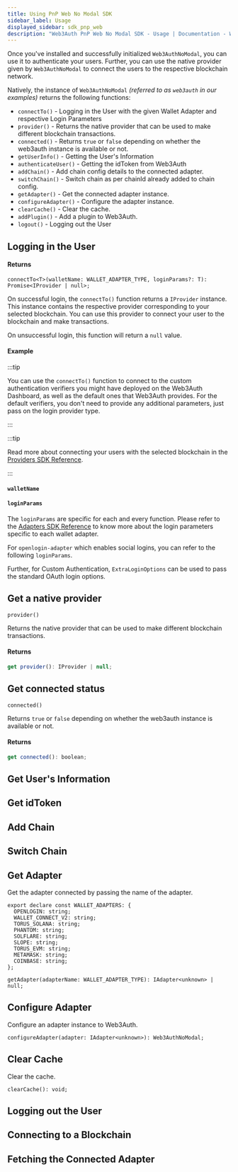 ```yaml
---
title: Using PnP Web No Modal SDK
sidebar_label: Usage
displayed_sidebar: sdk_pnp_web
description: "Web3Auth PnP Web No Modal SDK - Usage | Documentation - Web3Auth"
---
```



Once you've installed and successfully initialized `Web3AuthNoModal`, you can use it to authenticate
your users. Further, you can use the native provider given by `Web3AuthNoModal` to connect the users
to the respective blockchain network.

Natively, the instance of `Web3AuthNoModal` _(referred to as `web3auth` in our examples)_ returns
the following functions:

- `connectTo()` - Logging in the User with the given Wallet Adapter and respective Login Parameters
- `provider()` - Returns the native provider that can be used to make different blockchain
  transactions.
- `connected()` - Returns `true` or `false` depending on whether the web3auth instance is available
  or not.
- `getUserInfo()` - Getting the User's Information
- `authenticateUser()` - Getting the idToken from Web3Auth
- `addChain()` - Add chain config details to the connected adapter.
- `switchChain()` - Switch chain as per chainId already added to chain config.
- `getAdapter()` - Get the connected adapter instance.
- `configureAdapter()` - Configure the adapter instance.
- `clearCache()` - Clear the cache.
- `addPlugin()` - Add a plugin to Web3Auth.
- `logout()` - Logging out the User

## Logging in the User

<ConnectTo />

#### Returns

```tsx
connectTo<T>(walletName: WALLET_ADAPTER_TYPE, loginParams?: T): Promise<IProvider | null>;
```

On successful login, the `connectTo()` function returns a `IProvider` instance. This instance
contains the respective provider corresponding to your selected blockchain. You can use this
provider to connect your user to the blockchain and make transactions.

On unsuccessful login, this function will return a `null` value.

#### Example

:::tip

You can use the `connectTo()` function to connect to the custom authentication verifiers you might
have deployed on the Web3Auth Dashboard, as well as the default ones that Web3Auth provides. For the
default verifiers, you don't need to provide any additional parameters, just pass on the login
provider type.

:::

<ConnectToExample />

:::tip

Read more about connecting your users with the selected blockchain in the
[Providers SDK Reference](/sdk/providers).

:::

#### `walletName`

<WalletAdapters />

#### `loginParams`

The `loginParams` are specific for each and every function. Please refer to the
[Adapters SDK Reference](/sdk/pnp/web/adapters) to know more about the login parameters specific to
each wallet adapter.

For `openlogin-adapter` which enables social logins, you can refer to the following `loginParams`.

<OpenloginLoginParams />

Further, for Custom Authentication, `ExtraLoginOptions` can be used to pass the standard OAuth login
options.

<ExtraLoginOptions />

## Get a native provider

`provider()`

Returns the native provider that can be used to make different blockchain transactions.

#### Returns

```js
get provider(): IProvider | null;
```

## Get connected status

`connected()`

Returns `true` or `false` depending on whether the web3auth instance is available or not.

#### Returns

```js
get connected(): boolean;
```

## Get User's Information

<GetUserInfo />

## Get idToken

<GetIdTokenInfo />

## Add Chain

<AddChain />

## Switch Chain

<SwitchChain />

## Get Adapter

Get the adapter connected by passing the name of the adapter.

```tsx
export declare const WALLET_ADAPTERS: {
  OPENLOGIN: string;
  WALLET_CONNECT_V2: string;
  TORUS_SOLANA: string;
  PHANTOM: string;
  SOLFLARE: string;
  SLOPE: string;
  TORUS_EVM: string;
  METAMASK: string;
  COINBASE: string;
};
```

```tsx
getAdapter(adapterName: WALLET_ADAPTER_TYPE): IAdapter<unknown> | null;
```

## Configure Adapter

Configure an adapter instance to Web3Auth.

```tsx
configureAdapter(adapter: IAdapter<unknown>): Web3AuthNoModal;
```

## Clear Cache

Clear the cache.

```tsx
clearCache(): void;
```

## Logging out the User

<LogOut />

## Connecting to a Blockchain

<ConnectBlockchain />

## Fetching the Connected Adapter

<ConnectedAdapterName />

